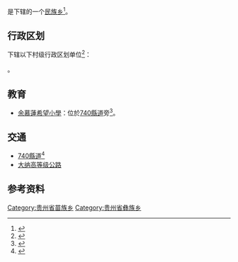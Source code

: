 {{中国乡级行政区|52/05/02/205/000}}

'''{{PAGENAMEBASE}}'''是{{PRC admin/fullname|52/05/02/205/000|3}}下辖的一个[[民族乡|民族乡]]<ref>{{PRC admin/ref sgc|{{PRC admin/parent|52/05/02/205/000}}}}</ref>。

== 行政区划 ==
{{PAGENAMEBASE}}下辖以下村级行政区划单位<ref>{{PRC admin/ref sgc|52/05/02/205/000}}</ref>：

{{PRC admin/children|52/05/02/205/000}}。

==教育==
* [[余慕蓮#余慕蓮希望小學|余慕蓮希望小學]]：位於[[740縣道|740縣道]]旁<ref>{{cite web |url=https://www.google.com.hk/maps/place/%E9%A4%98%E6%85%95%E8%93%AE%E5%B8%8C%E6%9C%9B%E5%B0%8F%E5%AD%B8/@27.546299,105.6087629,17z/data=!3m1!4b1!4m5!3m4!1s0x36c1cf76111d75d9:0x1ae82af1ee3085da!8m2!3d27.546299!4d105.610957?hl=zh-TW |title=余慕蓮希望小學 |work=[[Google_Maps|Google Maps]] |access-date=2018-01-24 |archive-date=2019-07-13 |archive-url=https://web.archive.org/web/20190713104202/https://www.google.com.hk/maps/place/%E9%A4%98%E6%85%95%E8%93%AE%E5%B8%8C%E6%9C%9B%E5%B0%8F%E5%AD%B8/%4027.546299%2C105.6087629%2C17z/data%3D%213m1%214b1%214m5%213m4%211s0x36c1cf76111d75d9%3A0x1ae82af1ee3085da%218m2%213d27.546299%214d105.610957?hl=zh-TW |dead-url=no }}</ref>。

==交通==
* [[740縣道|740縣道]]<ref>{{cite news |url=http://news.ifeng.com/gundong/detail_2013_08/13/28569423_0.shtml |archive-url=https://web.archive.org/web/20180124015822/http://news.ifeng.com/gundong/detail_2013_08/13/28569423_0.shtml |title=毕节阿市乡740县道发生滑坡 县道中断3月 |date=2013-08-13 |archive-date=2018-01-24 |access-date=2018-01-24 |publisher=贵阳新闻网 |language=zh-hans |deadurl=yes }}</ref>
* [[大纳高等级公路|大纳高等级公路]]

== 参考资料 ==
{{reflist}}

{{贵州行政区划小作品}}
{{PRC admin/navcat|52/05/02/205/000}}
[[Category:贵州省苗族乡|Category:贵州省苗族乡]]
[[Category:贵州省彝族乡|Category:贵州省彝族乡]]